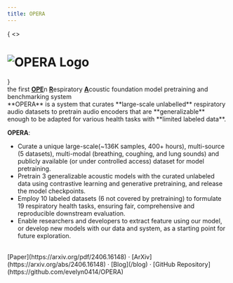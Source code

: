 ```yaml
---
title: OPERA
---
```



{ 
  <>
  <h1 className="text-center font-extrabold md:text-5xl mt-8">
  <Image src = "/images/OPERA_logo.png" alt="OPERA Logo" height={100} width={333}/>
  </h1>
  </>
}

<div className="mx-auto max-w-full w-[880px] text-center px-4 mb-10">
  <div className="text-lg mb-2 text-gray-600 md:!text-2xl">
    the first <u><strong>OPE</strong></u>n  <u><strong>R</strong></u>espiratory <u><strong>A</strong></u>coustic foundation model 
    pretraining and benchmarking system
  </div>
</div>


<Callout emoji="">
**OPERA** is a system that curates **large-scale unlabelled** respiratory audio datasets to pretrain audio encoders that are **generalizable** enough to be adapted for various health tasks with **limited labeled data**.
</Callout>



**OPERA**:
-  Curate a unique large-scale(~136K samples, 400+ hours), multi-source (5 datasets), multi-modal (breathing, coughing, and lung sounds) and publicly available (or under controlled access) dataset for model pretraining. 
-  Pretrain 3 generalizable acoustic models with the curated unlabeled data using contrastive learning and generative pretraining, and release the model checkpoints.
-  Employ 10 labeled datasets (6 not covered by pretraining) to formulate 19 respiratory health tasks,  ensuring fair, comprehensive and reproducible downstream evaluation. 
-  Enable researchers and developers to extract feature using our model, or develop new models with our data and system, as a starting point for future exploration.

<br/>

<div className="mt-16 mb-20 text-center">
  [Paper](https://arxiv.org/pdf/2406.16148) · [ArXiv](https://arxiv.org/abs/2406.16148) · [Blog](/blog) · [GitHub Repository](https://github.com/evelyn0414/OPERA)
</div>

